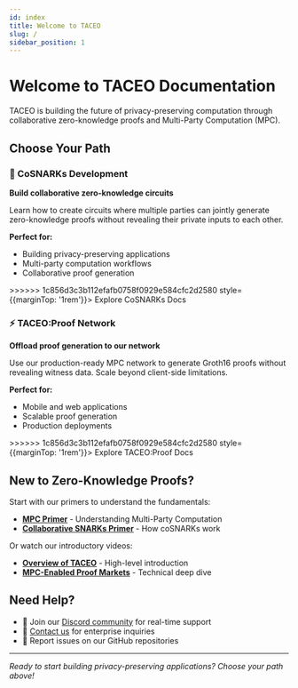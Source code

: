 ```yaml
---
id: index
title: Welcome to TACEO
slug: /
sidebar_position: 1
---
```



# Welcome to TACEO Documentation

TACEO is building the future of privacy-preserving computation through collaborative zero-knowledge proofs and Multi-Party Computation (MPC).

## Choose Your Path

<div style={{display: 'flex', gap: '2rem', marginTop: '2rem', flexWrap: 'wrap'}}>

<div style={{
  flex: '1',
  minWidth: '300px',
  padding: '2rem',
  border: '1px solid var(--ifm-color-emphasis-300)',
  borderRadius: '8px',
  textAlign: 'center'
}}>

### 🔧 CoSNARKs Development

**Build collaborative zero-knowledge circuits**

Learn how to create circuits where multiple parties can jointly generate zero-knowledge proofs without revealing their private inputs to each other.

**Perfect for:**
- Building privacy-preserving applications
- Multi-party computation workflows
- Collaborative proof generation

<Link
  className="button button--primary button--lg"
<<<<<<< HEAD
  to="/docs/overview"
=======
  to="/overview"
>>>>>>> 1c856d3c3b112efafb0758f0929e584cfc2d2580
  style={{marginTop: '1rem'}}>
  Explore CoSNARKs Docs
</Link>

</div>

<div style={{
  flex: '1',
  minWidth: '300px',
  padding: '2rem',
  border: '1px solid var(--ifm-color-emphasis-300)',
  borderRadius: '8px',
  textAlign: 'center'
}}>

### ⚡ TACEO:Proof Network

**Offload proof generation to our network**

Use our production-ready MPC network to generate Groth16 proofs without revealing witness data. Scale beyond client-side limitations.

**Perfect for:**
- Mobile and web applications
- Scalable proof generation
- Production deployments

<Link
  className="button button--primary button--lg"
<<<<<<< HEAD
  to="/docs/taceo-proof/overview"
=======
  to="/taceo-proof/overview"
>>>>>>> 1c856d3c3b112efafb0758f0929e584cfc2d2580
  style={{marginTop: '1rem'}}>
  Explore TACEO:Proof Docs
</Link>

</div>

</div>

## New to Zero-Knowledge Proofs?

<div style={{marginTop: '2rem', padding: '1.5rem', backgroundColor: 'var(--ifm-color-emphasis-100)', borderRadius: '8px'}}>

Start with our primers to understand the fundamentals:

- **[MPC Primer](primer/mpc-primer.md)** - Understanding Multi-Party Computation
- **[Collaborative SNARKs Primer](primer/collabSNARKs-primer.md)** - How coSNARKs work

Or watch our introductory videos:
- **[Overview of TACEO](https://www.youtube.com/watch?v=tlVFbr3_eEU)** - High-level introduction
- **[MPC-Enabled Proof Markets](https://www.youtube.com/watch?v=4-W5nnsf9-A)** - Technical deep dive

</div>

## Need Help?

- 💬 Join our [Discord community](https://taceo.io/discord) for real-time support
- 📧 [Contact us](contact.md) for enterprise inquiries
- 🐛 Report issues on our GitHub repositories

---

*Ready to start building privacy-preserving applications? Choose your path above!*
